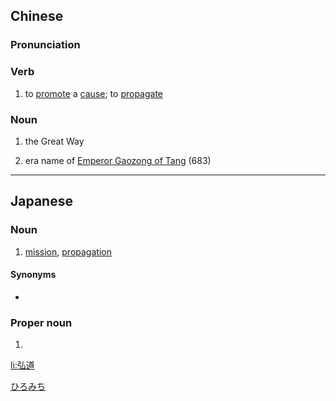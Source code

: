 ==Chinese==
{{zh-forms}}

===Pronunciation===
{{zh-pron
|m=hóngdào
|cat=v,n
}}

===Verb===
{{zh-verb}}

# {{lb|zh|literary}} to [[promote]] a [[cause]]; to [[propagate]]

===Noun===
{{zh-noun}}

# {{lb|zh|literary}} the Great Way
# {{lb|zh|archaic|historical}} era name of [[w:Emperor Gaozong of Tang|Emperor Gaozong of Tang]] (683)

----

==Japanese==
{{ja-kanjitab|こう|どう|yomi=on}}

===Noun===
{{ja-noun|こうどう}}

# [[mission]], [[propagation]]

====Synonyms====
* {{l|ja|布教}}

===Proper noun===
{{ja-pos|proper|ひろみち}}

# {{given name|male|lang=ja}}

[[Category:Japanese male given names|ひろみち]]

[[li:弘道]]